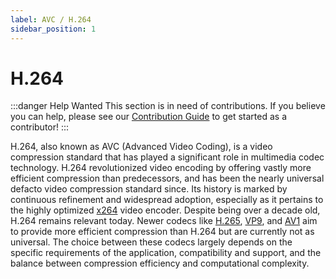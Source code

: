 ```yaml
---
label: AVC / H.264
sidebar_position: 1
---
```


# H.264

:::danger Help Wanted
This section is in need of contributions. If you believe you can help, please see our [Contribution Guide](../contribution-guide.mdx) to get started as a contributor!
:::

H.264, also known as AVC (Advanced Video Coding), is a video compression standard that has played a significant role in multimedia codec technology. H.264 revolutionized video encoding by offering vastly more efficient compression than predecessors, and has been the nearly universal defacto video compression standard since. Its history is marked by continuous refinement and widespread adoption, especially as it pertains to the highly optimized [x264](../encoders/x264.mdx) video encoder. Despite being over a decade old, H.264 remains relevant today. Newer codecs like [H.265](../video/HEVC.mdx), [VP9](../video/VP9.mdx), and [AV1](../video/AV1.mdx) aim to provide more efficient compression than H.264 but are currently not as universal. The choice between these codecs largely depends on the specific requirements of the application, compatibility and support, and the balance between compression efficiency and computational complexity.